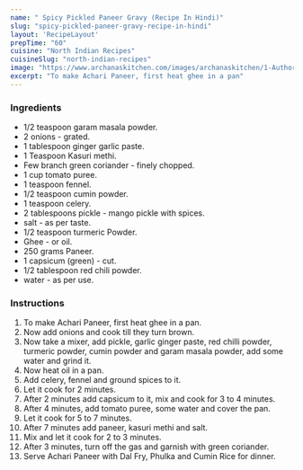 ---
name: " Spicy Pickled Paneer Gravy (Recipe In Hindi)"
slug: "spicy-pickled-paneer-gravy-recipe-in-hindi"
layout: 'RecipeLayout'
prepTime: "60"
cuisine: "North Indian Recipes"
cuisineSlug: "north-indian-recipes"
image: "https://www.archanaskitchen.com/images/archanaskitchen/1-Author/Pooja_Thakur/Achari_Paneer.jpg"
excerpt: "To make Achari Paneer, first heat ghee in a pan"
---

### Ingredients

-  1/2 teaspoon garam masala powder.
-  2 onions - grated.
-  1 tablespoon ginger garlic paste.
-  1 Teaspoon Kasuri methi.
-  Few branch green coriander - finely chopped.
-  1 cup tomato puree.
-  1 teaspoon fennel.
-  1/2 teaspoon cumin powder.
-  1 teaspoon celery.
-  2 tablespoons pickle - mango pickle with spices.
-  salt - as per taste.
-  1/2 teaspoon turmeric Powder.
-  Ghee - or oil.
- 250 grams Paneer.
-  1 capsicum (green) - cut.
-  1/2 tablespoon red chili powder.
-  water - as per use.

### Instructions

1. To make Achari Paneer, first heat ghee in a pan.
1. Now add onions and cook till they turn brown.
1. Now take a mixer, add pickle, garlic ginger paste, red chilli powder, turmeric powder, cumin powder and garam masala powder, add some water and grind it.
1. Now heat oil in a pan.
1. Add celery, fennel and ground spices to it.
1. Let it cook for 2 minutes.
1. After 2 minutes add capsicum to it, mix and cook for 3 to 4 minutes.
1. After 4 minutes, add tomato puree, some water and cover the pan.
1. Let it cook for 5 to 7 minutes.
1. After 7 minutes add paneer, kasuri methi and salt.
1. Mix and let it cook for 2 to 3 minutes.
1. After 3 minutes, turn off the gas and garnish with green coriander.
1. Serve Achari Paneer with Dal Fry, Phulka and Cumin Rice for dinner.
